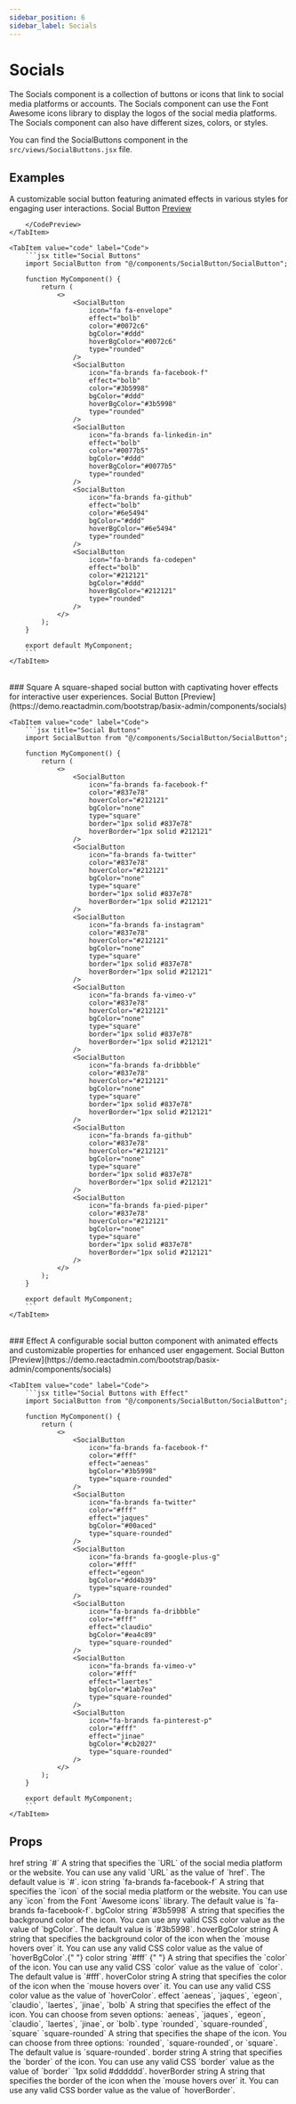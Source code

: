 ```yaml
---
sidebar_position: 6
sidebar_label: Socials
---
```


# Socials

The Socials component is a collection of buttons or icons that link to social media platforms or accounts. The Socials component can use the Font Awesome icons library to display the logos of the social media platforms. The Socials component can also have different sizes, colors, or styles.

You can find the SocialButtons component in the `src/views/SocialButtons.jsx` file.


## Examples
A customizable social button featuring animated effects in various styles for engaging user interactions. Social Button [Preview](https://demo.reactadmin.com/bootstrap/basix-admin/components/socials)

<Tabs>
    <TabItem value="preview" label="Preview">
        <CodePreview>
            <div className="d-flex gap-2">
                <SocialButton
                    icon="fa fa-envelope"
                    effect="bolb"
                    color="#0072c6"
                    bgColor="#ddd"
                    hoverBgColor="#0072c6"
                    type="rounded"
                />
                <SocialButton
                    icon="fa-brands fa-facebook-f"
                    effect="bolb"
                    color="#3b5998"
                    bgColor="#ddd"
                    hoverBgColor="#3b5998"
                    type="rounded"
                />
                <SocialButton
                    icon="fa-brands fa-linkedin-in"
                    effect="bolb"
                    color="#0077b5"
                    bgColor="#ddd"
                    hoverBgColor="#0077b5"
                    type="rounded"
                />
                <SocialButton
                    icon="fa-brands fa-github"
                    effect="bolb"
                    color="#6e5494"
                    bgColor="#ddd"
                    hoverBgColor="#6e5494"
                    type="rounded"
                />
                <SocialButton
                    icon="fa-brands fa-codepen"
                    effect="bolb"
                    color="#212121"
                    bgColor="#ddd"
                    hoverBgColor="#212121"
                    type="rounded"
                />
            </div>

        </CodePreview>
    </TabItem>

    <TabItem value="code" label="Code">
        ```jsx title="Social Buttons"
        import SocialButton from "@/components/SocialButton/SocialButton";

        function MyComponent() {
            return (
                <>
                    <SocialButton
                        icon="fa fa-envelope"
                        effect="bolb"
                        color="#0072c6"
                        bgColor="#ddd"
                        hoverBgColor="#0072c6"
                        type="rounded"
                    />
                    <SocialButton
                        icon="fa-brands fa-facebook-f"
                        effect="bolb"
                        color="#3b5998"
                        bgColor="#ddd"
                        hoverBgColor="#3b5998"
                        type="rounded"
                    />
                    <SocialButton
                        icon="fa-brands fa-linkedin-in"
                        effect="bolb"
                        color="#0077b5"
                        bgColor="#ddd"
                        hoverBgColor="#0077b5"
                        type="rounded"
                    />
                    <SocialButton
                        icon="fa-brands fa-github"
                        effect="bolb"
                        color="#6e5494"
                        bgColor="#ddd"
                        hoverBgColor="#6e5494"
                        type="rounded"
                    />
                    <SocialButton
                        icon="fa-brands fa-codepen"
                        effect="bolb"
                        color="#212121"
                        bgColor="#ddd"
                        hoverBgColor="#212121"
                        type="rounded"
                    />
                </>
            );
        }

        export default MyComponent;
        ```
    </TabItem>

</Tabs>

<br/>
### Square
A square-shaped social button with captivating hover effects for interactive user experiences. Social Button [Preview](https://demo.reactadmin.com/bootstrap/basix-admin/components/socials)

<Tabs>
    <TabItem value="preview" label="Preview">
        <CodePreview>
            <div className="d-flex gap-2">
                <SocialButton
                    icon="fa-brands fa-facebook-f"
                    color="#837e78"
                    hoverColor="#212121"
                    bgColor="none"
                    type="square"
                    border="1px solid #837e78"
                    hoverBorder="1px solid #212121"
                />
                <SocialButton
                    icon="fa-brands fa-twitter"
                    color="#837e78"
                    hoverColor="#212121"
                    bgColor="none"
                    type="square"
                    border="1px solid #837e78"
                    hoverBorder="1px solid #212121"
                />
                <SocialButton
                    icon="fa-brands fa-instagram"
                    color="#837e78"
                    hoverColor="#212121"
                    bgColor="none"
                    type="square"
                    border="1px solid #837e78"
                    hoverBorder="1px solid #212121"
                />
                <SocialButton
                    icon="fa-brands fa-vimeo-v"
                    color="#837e78"
                    hoverColor="#212121"
                    bgColor="none"
                    type="square"
                    border="1px solid #837e78"
                    hoverBorder="1px solid #212121"
                />
                <SocialButton
                    icon="fa-brands fa-dribbble"
                    color="#837e78"
                    hoverColor="#212121"
                    bgColor="none"
                    type="square"
                    border="1px solid #837e78"
                    hoverBorder="1px solid #212121"
                />
                <SocialButton
                    icon="fa-brands fa-github"
                    color="#837e78"
                    hoverColor="#212121"
                    bgColor="none"
                    type="square"
                    border="1px solid #837e78"
                    hoverBorder="1px solid #212121"
                />
                <SocialButton
                    icon="fa-brands fa-pied-piper"
                    color="#837e78"
                    hoverColor="#212121"
                    bgColor="none"
                    type="square"
                    border="1px solid #837e78"
                    hoverBorder="1px solid #212121"
                />
            </div>
        </CodePreview>
    </TabItem>
    
    <TabItem value="code" label="Code">
        ```jsx title="Social Buttons"
        import SocialButton from "@/components/SocialButton/SocialButton";

        function MyComponent() {
            return (
                <>
                    <SocialButton
                        icon="fa-brands fa-facebook-f"
                        color="#837e78"
                        hoverColor="#212121"
                        bgColor="none"
                        type="square"
                        border="1px solid #837e78"
                        hoverBorder="1px solid #212121"
                    />
                    <SocialButton
                        icon="fa-brands fa-twitter"
                        color="#837e78"
                        hoverColor="#212121"
                        bgColor="none"
                        type="square"
                        border="1px solid #837e78"
                        hoverBorder="1px solid #212121"
                    />
                    <SocialButton
                        icon="fa-brands fa-instagram"
                        color="#837e78"
                        hoverColor="#212121"
                        bgColor="none"
                        type="square"
                        border="1px solid #837e78"
                        hoverBorder="1px solid #212121"
                    />
                    <SocialButton
                        icon="fa-brands fa-vimeo-v"
                        color="#837e78"
                        hoverColor="#212121"
                        bgColor="none"
                        type="square"
                        border="1px solid #837e78"
                        hoverBorder="1px solid #212121"
                    />
                    <SocialButton
                        icon="fa-brands fa-dribbble"
                        color="#837e78"
                        hoverColor="#212121"
                        bgColor="none"
                        type="square"
                        border="1px solid #837e78"
                        hoverBorder="1px solid #212121"
                    />
                    <SocialButton
                        icon="fa-brands fa-github"
                        color="#837e78"
                        hoverColor="#212121"
                        bgColor="none"
                        type="square"
                        border="1px solid #837e78"
                        hoverBorder="1px solid #212121"
                    />
                    <SocialButton
                        icon="fa-brands fa-pied-piper"
                        color="#837e78"
                        hoverColor="#212121"
                        bgColor="none"
                        type="square"
                        border="1px solid #837e78"
                        hoverBorder="1px solid #212121"
                    />
                </>
            );
        }

        export default MyComponent;
        ```
    </TabItem>

</Tabs>

<br/>
### Effect
A configurable social button component with animated effects and customizable properties for enhanced user engagement. Social Button [Preview](https://demo.reactadmin.com/bootstrap/basix-admin/components/socials)

<Tabs>
    <TabItem value="preview" label="Preview">
        <CodePreview>
            <div className="d-flex gap-2">
                <SocialButton
                    icon="fa-brands fa-facebook-f"
                    color="#fff"
                    effect="aeneas"
                    bgColor="#3b5998"
                    type="square-rounded"
                />
                <SocialButton
                    icon="fa-brands fa-twitter"
                    color="#fff"
                    effect="jaques"
                    bgColor="#00aced"
                    type="square-rounded"
                />
                <SocialButton
                    icon="fa-brands fa-google-plus-g"
                    color="#fff"
                    effect="egeon"
                    bgColor="#dd4b39"
                    type="square-rounded"
                />
                <SocialButton
                    icon="fa-brands fa-dribbble"
                    color="#fff"
                    effect="claudio"
                    bgColor="#ea4c89"
                    type="square-rounded"
                />
                <SocialButton
                    icon="fa-brands fa-vimeo-v"
                    color="#fff"
                    effect="laertes"
                    bgColor="#1ab7ea"
                    type="square-rounded"
                />
                <SocialButton
                    icon="fa-brands fa-pinterest-p"
                    color="#fff"
                    effect="jinae"
                    bgColor="#cb2027"
                    type="square-rounded"
                />
            </div>
        </CodePreview>
    </TabItem>
    
    <TabItem value="code" label="Code">
        ```jsx title="Social Buttons with Effect"
        import SocialButton from "@/components/SocialButton/SocialButton";

        function MyComponent() {
            return (
                <>
                    <SocialButton
                        icon="fa-brands fa-facebook-f"
                        color="#fff"
                        effect="aeneas"
                        bgColor="#3b5998"
                        type="square-rounded"
                    />
                    <SocialButton
                        icon="fa-brands fa-twitter"
                        color="#fff"
                        effect="jaques"
                        bgColor="#00aced"
                        type="square-rounded"
                    />
                    <SocialButton
                        icon="fa-brands fa-google-plus-g"
                        color="#fff"
                        effect="egeon"
                        bgColor="#dd4b39"
                        type="square-rounded"
                    />
                    <SocialButton
                        icon="fa-brands fa-dribbble"
                        color="#fff"
                        effect="claudio"
                        bgColor="#ea4c89"
                        type="square-rounded"
                    />
                    <SocialButton
                        icon="fa-brands fa-vimeo-v"
                        color="#fff"
                        effect="laertes"
                        bgColor="#1ab7ea"
                        type="square-rounded"
                    />
                    <SocialButton
                        icon="fa-brands fa-pinterest-p"
                        color="#fff"
                        effect="jinae"
                        bgColor="#cb2027"
                        type="square-rounded"
                    />
                </>
            );
        }

        export default MyComponent;
        ```
    </TabItem>

</Tabs>

## Props

<FeatureTable>
    <tr>
        <td>href</td>
        <td>string</td>
        <td>`#`</td>
        <td>
            A string that specifies the `URL` of the social media platform or
            the website. You can use any valid `URL` as the value of `href`. The
            default value is `#`.
        </td>
    </tr>
    <tr>
        <td>icon</td>
        <td>string</td>
        <td>`fa-brands fa-facebook-f`</td>
        <td>
            A string that specifies the `icon` of the social media platform or
            the website. You can use any `icon` from the Font `Awesome icons`
            library. The default value is `fa-brands fa-facebook-f`.
        </td>
    </tr>
    <tr>
        <td>bgColor</td>
        <td>string</td>
        <td>`#3b5998`</td>
        <td>
            A string that specifies the background color of the icon. You can
            use any valid CSS color value as the value of `bgColor`. The default
            value is `#3b5998`.
        </td>
    </tr>
    <tr>
        <td>hoverBgColor</td>
        <td>string</td>
        <td></td>
        <td>
            A string that specifies the background color of the icon when the
            `mouse hovers over` it. You can use any valid CSS color value as the
            value of `hoverBgColor`.{" "}
        </td>
    </tr>
    <tr>
        <td>color</td>
        <td>string</td>
        <td>`#fff`</td>
        <td>
            {" "}
            A string that specifies the `color` of the icon. You can use any valid
            CSS `color` value as the value of `color`. The default value is `#fff`.
        </td>
    </tr>
    <tr>
        <td>hoverColor</td>
        <td>string</td>
        <td></td>
        <td>A string that specifies the color of the icon when the `mouse hovers over` it. You can use any valid CSS color value as the value of `hoverColor`.</td>
    </tr>
    <tr>
        <td>effect</td>
        <td>
            `aeneas`, `jaques`, `egeon`, `claudio`, `laertes`, `jinae`, `bolb`
        </td>
        <td></td>
        <td>
            A string that specifies the effect of the icon. You can choose from
            seven options: `aeneas`, `jaques`, `egeon`, `claudio`, `laertes`,
            `jinae`, or `bolb`.
        </td>
    </tr>
    <tr>
        <td>type</td>
        <td>`rounded`, `square-rounded`, `square`</td>
        <td>`square-rounded`</td>
        <td>
            A string that specifies the shape of the icon. You can choose from
            three options: `rounded`, `square-rounded`, or `square`. The default
            value is `square-rounded`.
        </td>
    </tr>
    <tr>
        <td>border</td>
        <td>string</td>
        <td></td>
        <td>
            A string that specifies the `border` of the icon. You can use any
            valid CSS `border` value as the value of `border` `1px solid
            #dddddd`.
        </td>
    </tr>
    <tr>
        <td>hoverBorder</td>
        <td>string</td>
        <td></td>
        <td>
            A string that specifies the border of the icon when the `mouse
            hovers over` it. You can use any valid CSS border value as the value
            of `hoverBorder`.
        </td>
    </tr>
</FeatureTable>
